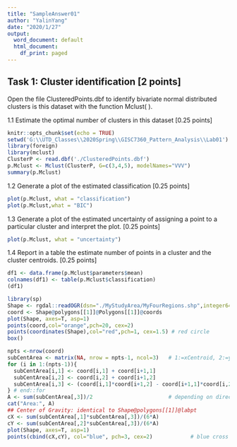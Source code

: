 ```yaml
---
title: "SampleAnswer01"
author: "YalinYang"
date: "2020/1/27"
output:
  word_document: default
  html_document:
    df_print: paged
---
```


## Task 1: Cluster identification [2 points]

Open the file ClusteredPoints.dbf to identify bivariate normal distributed clusters is this dataset with the function Mclust( ).

1.1	Estimate the optimal number of clusters in this dataset [0.25 points]

```r
knitr::opts_chunk$set(echo = TRUE)
setwd('G:\\UTD_Classes\\2020Spring\\GISC7360_Pattern_Analysis\\Lab01')
library(foreign)
library(mclust)
ClusterP <- read.dbf('./ClusteredPoints.dbf')
p.Mclust <- Mclust(ClusterP, G=c(3,4,5), modelNames="VVV")
summary(p.Mclust)
```
1.2	Generate a plot of the estimated classification [0.25 points]

```r
plot(p.Mclust, what = "classification")
plot(p.Mclust,what = "BIC")
```

1.3	Generate a plot of the estimated uncertainty of assigning a point to a particular cluster and interpret the plot. [0.25 points]

```r
plot(p.Mclust, what = "uncertainty")
```

1.4	Report in a table the estimate number of points in a cluster and the cluster centroids. [0.25 points] 

```r
df1 <- data.frame(p.Mclust$parameters$mean)
colnames(df1) <- table(p.Mclust$classification)
(df1)
```


```r
library(sp)
Shape <- rgdal::readOGR(dsn="./MyStudyArea/MyFourRegions.shp",integer64="warn.loss")
coord <- Shape@polygons[[1]]@Polygons[[1]]@coords
plot(Shape, axes=T, asp=1)
points(coord,col="orange",pch=20, cex=2)
points(coordinates(Shape),col="red",pch=1, cex=1.5) # red circle 
box()
```
```r
npts <-nrow(coord)
subCentArea <- matrix(NA, nrow = npts-1, ncol=3)   # 1:=xCentroid, 2:=yCentroid, 3:=Area
for (i in 1:(npts-1)){
  subCentArea[i,1] <- coord[i,1] + coord[i+1,1]
  subCentArea[i,2] <- coord[i,2] + coord[i+1,2]
  subCentArea[i,3] <- (coord[i,1]*coord[i+1,2] - coord[i+1,1]*coord[i,2])
} # end::for
A <- sum(subCentArea[,3])/2                        # depending on direction may have wrong sign
cat("Area:", A)
## Center of Gravity: identical to Shape@polygons[[1]]@labpt
cX <- sum(subCentArea[,1]*subCentArea[,3])/(6*A)
cY <- sum(subCentArea[,2]*subCentArea[,3])/(6*A)
plot(Shape, axes=T, asp=1)
points(cbind(cX,cY), col="blue", pch=3, cex=2)            # blue cross

```


